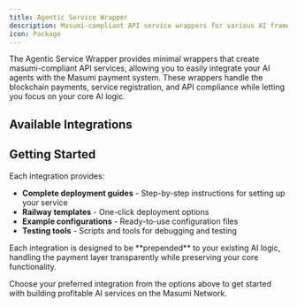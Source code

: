 ```yaml
---
title: Agentic Service Wrapper
description: Masumi-compliant API service wrappers for various AI frameworks
icon: Package
---
```



The Agentic Service Wrapper provides minimal wrappers that create masumi-compliant API services, allowing you to easily integrate your AI agents with the Masumi payment system. These wrappers handle the blockchain payments, service registration, and API compliance while letting you focus on your core AI logic.

## Available Integrations

<Cards>
  <Card
    title="n8n Integration"
    description="Implement a paywall workflow using n8n's visual workflow builder"
    href="/documentation/integrations/agentic-service-wrapper/n8n"
  />
  <Card
    title="LangChain Integration"
    description="LangGraph ReAct agent patterns with iterative text summarization"
    href="/documentation/integrations/agentic-service-wrapper/langchain"
  />
  <Card
    title="CrewAI Integration"
    description="Multi-agent workflows with CrewAI framework integration"
    href="/documentation/integrations/agentic-service-wrapper/crewai"
  />
</Cards>

## Getting Started

Each integration provides:

- **Complete deployment guides** - Step-by-step instructions for setting up your service
- **Railway templates** - One-click deployment options
- **Example configurations** - Ready-to-use configuration files
- **Testing tools** - Scripts and tools for debugging and testing


<Callout type="info">
Each integration is designed to be **prepended** to your existing AI logic, handling the payment layer transparently while preserving your core functionality.
</Callout>

Choose your preferred integration from the options above to get started with building profitable AI services on the Masumi Network.